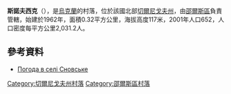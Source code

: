 {{coord|51|50|36|N|32|0|47|E|scale:100000|display=title}}

'''斯諾夫西克'''（{{lang-uk|Сновське}}），是[[烏克蘭|烏克蘭]]的村落，位於該國北部[[切爾尼戈夫州|切爾尼戈夫州]]，由[[邵爾斯區|邵爾斯區]]負責管轄，始建於1962年，面積0.32平方公里，海拔高度117米，2001年人口652，人口密度每平方公里2,031.2人。

==參考資料==
* [http://weather.in.ua/ua/chernigovskaja/24310 Погода в селі Сновське] {{Wayback|url=http://weather.in.ua/ua/chernigovskaja/24310 |date=20160305101137 }}

[[Category:切爾尼戈夫州村落|Category:切爾尼戈夫州村落]]
[[Category:邵爾斯區村落|Category:邵爾斯區村落]]


{{Chernihiv-geo-stub}}